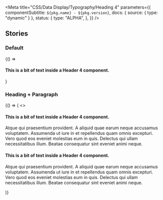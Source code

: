 

<Meta
  title="CSS/Data Display/Typography/Heading 4"
  parameters={{
    componentSubtitle: `${pkg.name} - ${pkg.version}`,
    docs: { source: { type: "dynamic" } },
    status: {
      type: "ALPHA",
    },
  }}
/>

## Stories

### Default

<Canvas>
  <Story name="Default">
    {() => <h4 class="utrecht-heading-4">This is a bit of text inside a Header 4 component.</h4>}
  </Story>
</Canvas>

### Heading + Paragraph

<Canvas>
  <Story name="Heading + Paragraph">
    {() => (
      <>
        <h4 class="utrecht-heading-4">This is a bit of text inside a Header 4 component.</h4>
        <p class="utrecht-paragraph">
          Atque qui praesentium provident. A aliquid quae earum neque accusamus voluptatem. Assumenda ut iure in et
          repellendus quam omnis excepturi. Vero quod eos eveniet molestias eum in quis. Delectus qui ullam
          necessitatibus illum. Beatae consequatur sint eveniet animi neque.
        </p>
        <h4 class="utrecht-heading-4">This is a bit of text inside a Header 4 component.</h4>
        <p class="utrecht-paragraph">
          Atque qui praesentium provident. A aliquid quae earum neque accusamus voluptatem. Assumenda ut iure in et
          repellendus quam omnis excepturi. Vero quod eos eveniet molestias eum in quis. Delectus qui ullam
          necessitatibus illum. Beatae consequatur sint eveniet animi neque.
        </p>
      </>
    )}
  </Story>
</Canvas>
